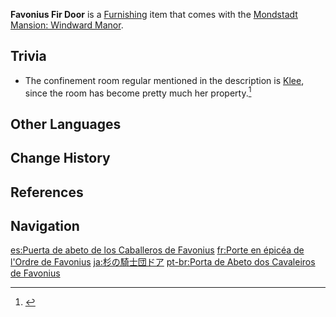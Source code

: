 {{Furnishing Infobox
|id             = 364302
|image          = Item Favonius Fir Door.png
|category       = Decoration
|subcategory    = Room Door
|quality        = 3
|adeptal_energy = 30
|description    = A door made of fir wood. This door has greatly increased thickness and weight compared to initial designs, and is sturdy indeed, capable at last of locking the [[Klee|confinement room regular]] in.
|mention        = Klee
|source1        = Choosing [[Cool Isle]] as Realm
|source2        = [[Trust Rank]] 7
|limited        = 1
}}
'''Favonius Fir Door''' is a [[Furnishing]] item that comes with the [[Mondstadt Mansion: Windward Manor]].

==Trivia==
* The confinement room regular mentioned in the description is [[Klee]], since the room has become pretty much her property.<ref>{{Ref/NPC|Wood (NPC)}}</ref>

==Other Languages==
{{Other Languages
|default_hidden = 1
|en      = Favonius Fir Door
|zhs     = 骑士团杉木房门
|zhs_rm  = Qíshì-tuán Shānmù Fángmén
|zht     = 騎士團杉木房門
|zht_rm  = Qíshì-tuán Shānmù Fángmén
|ja      = 杉の騎士団ドア
|ja_rm   = Sugi no Kishi-dan Doa
|ko      = 기사단 삼나무 문
|ko_rm   = Gisa-dan Samnamu Mun
|es      = Puerta de abeto de los Caballeros de Favonius
|fr      = Porte en épicéa de l'Ordre de Favonius
|ru      = Дверь из пихты Ордо Фавониус
|th      = ประตูไม้สนหนามกองอัศวิน
|th_rm   = 
|vi      = Cửa Gỗ Sam Đội Kỵ Sĩ
|de      = Ritterorden-Tannenholztür
|id      = Pintu Cemara Favonius
|pt      = Porta de Abeto dos Cavaleiros de Favonius
|tr      = Favonius Köknar Kapı
|it      = Porta di abete rosso di Favonius
}}

==Change History==
{{Change History|1.5}}

==References==
{{Reflist}}

==Navigation==
{{Furnishing Navbox|interior}}

[[es:Puerta de abeto de los Caballeros de Favonius]]
[[fr:Porte en épicéa de l'Ordre de Favonius]]
[[ja:杉の騎士団ドア]]
[[pt-br:Porta de Abeto dos Cavaleiros de Favonius]]